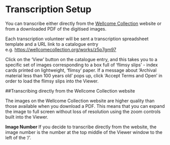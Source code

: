 # Transcription Setup

You can transcribe either directly from the [Wellcome Collection](wellcomecollection.org) website or from a downloaded PDF of the digitised images.

Each transcription volunteer will be sent a transcription spreadsheet template and a URL link to a catalogue entry
e.g. [https://wellcomecollection.org/works/z5p7gm97](https://wellcomecollection.org/works/z5p7gm97)

Click on the 'View' button on the catalogue entry, and this takes you to a specific set of images corresponding to a box full of ‘flimsy slips’ - index cards printed on lightweight, ‘flimsy’ paper. If a message about ‘Archival material less than 100 years old’ pops up, click ‘Accept Terms and Open’ in order to load the flimsy slips into the Viewer.


##Transcribing directly from the Wellcome Collection website

The images on the Wellcome Collection website are higher quality than those available when you download a PDF. This means that you can expand the image to full screen without loss of resolution using the zoom controls built into the Viewer.

**Image Number** If you decide to transcribe directly from the website, the image number is the number at the top middle of the Viewer window to the left of the '/'.


